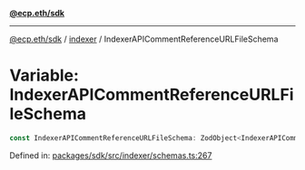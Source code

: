 [**@ecp.eth/sdk**](../../index.mdx)

***

[@ecp.eth/sdk](/sdk-reference/index.mdx) / [indexer](/sdk-reference/indexer/index.mdx) / IndexerAPICommentReferenceURLFileSchema

# Variable: IndexerAPICommentReferenceURLFileSchema

```ts
const IndexerAPICommentReferenceURLFileSchema: ZodObject<IndexerAPICommentReferenceURLFileSchemaType>;
```

Defined in: [packages/sdk/src/indexer/schemas.ts:267](https://github.com/ecp-eth/comments-monorepo/blob/main/packages/sdk/src/indexer/schemas.ts#L267)
